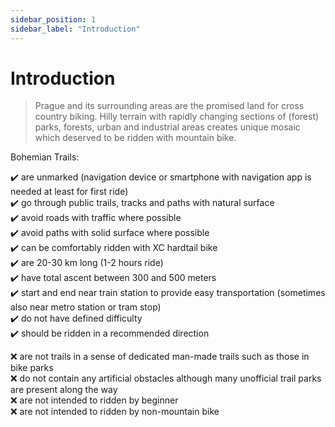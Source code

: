 ```yaml
---
sidebar_position: 1
sidebar_label: "Introduction"
---
```


# Introduction

> Prague and its surrounding areas are the promised land for cross country biking.
Hilly terrain with rapidly changing sections of (forest) parks, forests, urban and industrial areas creates unique mosaic which deserved to be ridden with mountain bike.

Bohemian Trails:

✔️ are unmarked (navigation device or smartphone with navigation app is needed at least for first ride) <br />
✔️ go through public trails, tracks and paths with natural surface <br />
✔️ avoid roads with traffic where possible <br />
✔️ avoid paths with solid surface where possible <br />
✔️ can be comfortably ridden with XC hardtail bike <br />
✔️ are 20-30 km long (1-2 hours ride) <br />
✔️ have total ascent between 300 and 500 meters <br />
✔️ start and end near train station to provide easy transportation (sometimes also near metro station or tram stop) <br />
✔️ do not have defined difficulty <br />
✔️ should be ridden in a recommended direction


❌ are not trails in a sense of dedicated man-made trails such as those in bike parks <br />
❌ do not contain any artificial obstacles although many unofficial trail parks are present along the way <br />
❌ are not intended to ridden by beginner <br />
❌ are not intended to ridden by non-mountain bike <br />
